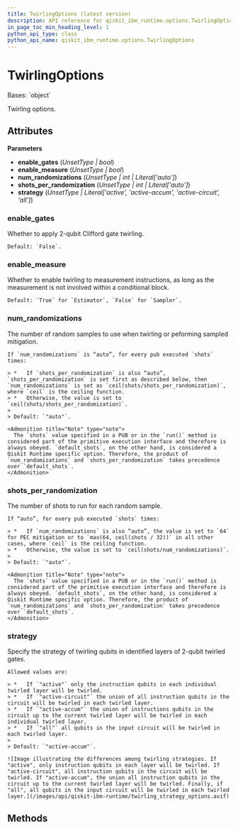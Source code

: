 ```yaml
---
title: TwirlingOptions (latest version)
description: API reference for qiskit_ibm_runtime.options.TwirlingOptions in the latest version of qiskit-ibm-runtime
in_page_toc_min_heading_level: 1
python_api_type: class
python_api_name: qiskit_ibm_runtime.options.TwirlingOptions
---
```


# TwirlingOptions

<Class id="qiskit_ibm_runtime.options.TwirlingOptions" isDedicatedPage={true} github="https://github.com/Qiskit/qiskit-ibm-runtime/tree/stable/0.38/qiskit_ibm_runtime/options/twirling_options.py#L28-L107" signature="TwirlingOptions(enable_gates=Unset, enable_measure=Unset, num_randomizations=Unset, shots_per_randomization=Unset, strategy=Unset)" modifiers="class">
  Bases: `object`

  Twirling options.

  ## Attributes

  **Parameters**

  *   **enable\_gates** (*UnsetType | bool*)
  *   **enable\_measure** (*UnsetType | bool*)
  *   **num\_randomizations** (*UnsetType | int | Literal\['auto']*)
  *   **shots\_per\_randomization** (*UnsetType | int | Literal\['auto']*)
  *   **strategy** (*UnsetType | Literal\['active', 'active-accum', 'active-circuit', 'all']*)

  ### enable\_gates

  <Attribute id="qiskit_ibm_runtime.options.TwirlingOptions.enable_gates" attributeTypeHint="UnsetType | bool" attributeValue="Unset">
    Whether to apply 2-qubit Clifford gate twirling.

    Default: `False`.
  </Attribute>

  ### enable\_measure

  <Attribute id="qiskit_ibm_runtime.options.TwirlingOptions.enable_measure" attributeTypeHint="UnsetType | bool" attributeValue="Unset">
    Whether to enable twirling to measurement instructions, as long as the measurement is not involved within a conditional block.

    Default: `True` for `Estimator`, `False` for `Sampler`.
  </Attribute>

  ### num\_randomizations

  <Attribute id="qiskit_ibm_runtime.options.TwirlingOptions.num_randomizations" attributeTypeHint="UnsetType | int | Literal['auto']" attributeValue="Unset">
    The number of random samples to use when twirling or peforming sampled mitigation.

    If `num_randomizations` is “auto”, for every pub executed `shots` times:

    > *   If `shots_per_randomization` is also “auto”, `shots_per_randomization` is set first as described below, then `num_randomizations` is set as `ceil(shots/shots_per_randomization)`, where `ceil` is the ceiling function.
    > *   Otherwise, the value is set to `ceil(shots/shots_per_randomization)`.
    >
    > Default: `"auto"`.

    <Admonition title="Note" type="note">
      The `shots` value specified in a PUB or in the `run()` method is considered part of the primitive execution interface and therefore is always obeyed. `default_shots`, on the other hand, is considered a Qiskit Runtime specific option. Therefore, the product of `num_randomizations` and `shots_per_randomization` takes precedence over `default_shots`.
    </Admonition>
  </Attribute>

  ### shots\_per\_randomization

  <Attribute id="qiskit_ibm_runtime.options.TwirlingOptions.shots_per_randomization" attributeTypeHint="UnsetType | int | Literal['auto']" attributeValue="Unset">
    The number of shots to run for each random sample.

    If “auto”, for every pub executed `shots` times:

    > *   If `num_randomizations` is also “auto”, the value is set to `64` for PEC mitigation or to `max(64, ceil(shots / 32))` in all other cases, where `ceil` is the ceiling function.
    > *   Otherwise, the value is set to `ceil(shots/num_randomizations)`.
    >
    > Default: `"auto"`.

    <Admonition title="Note" type="note">
      The `shots` value specified in a PUB or in the `run()` method is considered part of the primitive execution interface and therefore is always obeyed. `default_shots`, on the other hand, is considered a Qiskit Runtime specific option. Therefore, the product of `num_randomizations` and `shots_per_randomization` takes precedence over `default_shots`.
    </Admonition>
  </Attribute>

  ### strategy

  <Attribute id="qiskit_ibm_runtime.options.TwirlingOptions.strategy" attributeTypeHint="UnsetType | Literal['active', 'active-accum', 'active-circuit', 'all']" attributeValue="Unset">
    Specify the strategy of twirling qubits in identified layers of 2-qubit twirled gates.

    Allowed values are:

    > *   If `"active"` only the instruction qubits in each individual twirled layer will be twirled.
    > *   If `"active-circuit"` the union of all instruction qubits in the circuit will be twirled in each twirled layer.
    > *   If `"active-accum"` the union of instructions qubits in the circuit up to the current twirled layer will be twirled in each individual twirled layer.
    > *   If `"all"` all qubits in the input circuit will be twirled in each twirled layer.
    >
    > Default: `"active-accum"`.

    ![Image illustrating the differences among twirling strategies. If "active", only instruction qubits in each layer will be twirled. If "active-circuit", all instruction qubits in the circuit will be twirled. If "active-accum", the union all instruction qubits in the circuit up to the current twirled layer will be twirled. Finally, if "all", all qubits in the input circuit will be twirled in each twirled layer.](/images/api/qiskit-ibm-runtime/twirling_strategy_options.avif)
  </Attribute>

  ## Methods
</Class>

